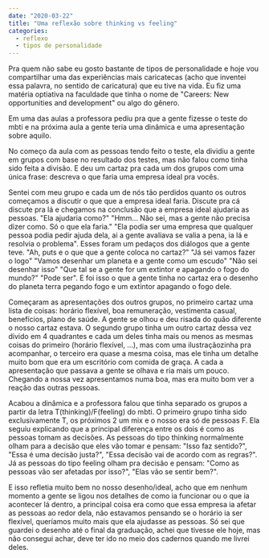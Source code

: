 ```yaml
---
date: "2020-03-22"
title: "Uma reflexão sobre thinking vs feeling"
categories:
  - reflexo
  - tipos de personalidade
---
```


Pra quem não sabe eu gosto bastante de tipos de personalidade e hoje vou compartilhar uma das experiências mais caricatecas (acho que inventei essa palavra, no sentido de caricatura) que eu tive na vida. Eu fiz uma matéria optiativa na faculdade que tinha o nome de "Careers: New opportunities and development" ou algo do gênero.

Em uma das aulas a professora pediu pra que a gente fizesse o teste do mbti e na próxima aula a gente teria uma dinâmica e uma apresentação sobre aquilo.

No começo da aula com as pessoas tendo feito o teste, ela dividiu a gente em grupos com base no resultado dos testes, mas não falou como tinha sido feita a divisão. E deu um cartaz pra cada um dos grupos com uma única frase: descreva o que faria uma empresa ideal pra vocês.

Sentei com meu grupo e cada um de nós tão perdidos quanto os outros começamos a discutir o que que a empresa ideal faria. Discute pra cá discute pra lá e chegamos na conclusão que a empresa ideal ajudaria as pessoas. "Ela ajudaria como?" "Hmm... Não sei, mas a gente não precisa dizer como. Só o que ela faria." "Ela podia ser uma empresa que qualquer pessoa podia pedir ajuda dela, ai a gente avaliava se valia a pena, ia lá e resolvia o problema". Esses foram um pedaços dos diálogos que a gente teve. "Ah, puts e o que que a gente coloca no cartaz?" "Já sei vamos fazer o logo" "Vamos desenhar um planeta e a gente como um escudo" "Não sei desenhar isso" "Que tal se a gente for um extintor e apagando o fogo do mundo?" "Pode ser". E foi isso o que a gente tinha no cartaz era o desenho do planeta terra pegando fogo e um extintor apagando o fogo dele.

Começaram as apresentações dos outros grupos, no primeiro cartaz uma lista de coisas: horário flexível, boa remuneração, vestimenta casual, benefícios, plano de saúde. A gente se olhou e deu risada do quão diferente o nosso cartaz estava. O segundo grupo tinha um outro cartaz dessa vez divido em 4 quadrantes e cada um deles tinha mais ou menos as mesmas coisas do primeiro (horário flexível, ...), mas com uma ilustraçãozinha pra acompanhar, o terceiro era quase a mesma coisa, mas ele tinha um detalhe muito bom que era um escritório com comida de graça. A cada a apresentação que passava a gente se olhava e ria mais um pouco. Chegando a nossa vez apresentamos numa boa, mas era muito bom ver a reação das outras pessoas.

Acabou a dinâmica e a professora falou que tinha separado os grupos a partir da letra T(thinking)/F(feeling) do mbti. O primeiro grupo tinha sido exclusivamente T, os próximos 2 um mix e o nosso era só de pessoas F. Ela seguiu explicando que a principal diferença entre os dois é como as pessoas tomam as decisões. As pessoas do tipo thinking normalmente olham para a decisão que eles vão tomar e pensam: "Isso faz sentido?", "Essa é uma decisão justa?", "Essa decisão vai de acordo com as regras?". Já as pessoas do tipo feeling olham pra decisão e pensam: "Como as pessoas vão ser afetadas por isso?", "Elas vão se sentir bem?".

E isso refletia muito bem no nosso desenho/ideal, acho que em nenhum momento a gente se ligou nos detalhes de como ia funcionar ou o que ia acontecer lá dentro, a principal coisa era como que essa empresa ia afetar as pessoas ao redor dela, não estavamos pensando se o horário ia ser flexível, queríamos muito mais que ela ajudasse as pessoas. Só sei que guardei o desenho até o final da graduação, achei que tivesse ele hoje, mas não consegui achar, deve ter ido no meio dos cadernos quando me livrei deles.